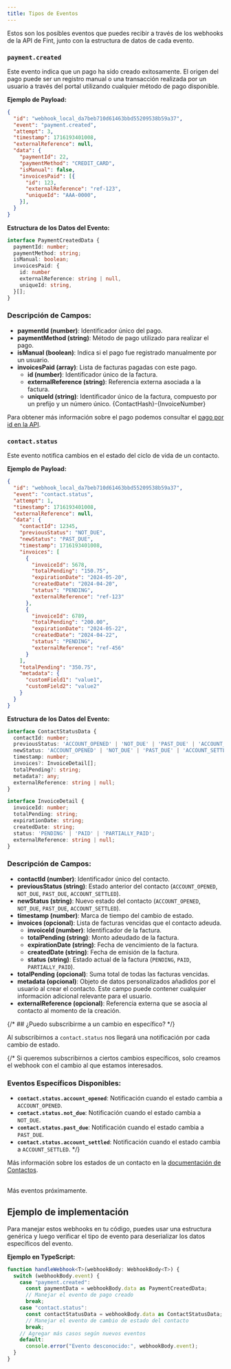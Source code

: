 ```yaml
---
title: Tipos de Eventos
---
```


Estos son los posibles eventos que puedes recibir a través de los webhooks de la API de Fint, junto con la estructura de datos de cada evento.

<AccordionGroup>
<Accordion title="payment.created">

### `payment.created`

Este evento indica que un pago ha sido creado exitosamente. El origen del pago puede ser un registro manual o una transacción realizada por un usuario a través del portal utilizando cualquier método de pago disponible.

**Ejemplo de Payload:**

```json
{
  "id": "webhook_local_da7beb710d61463bbd55209538b59a37",
  "event": "payment.created",
  "attempt": 3,
  "timestamp": 1716193401008,
  "externalReference": null,
  "data": {
    "paymentId": 22,
    "paymentMethod": "CREDIT_CARD",
    "isManual": false,
    "invoicesPaid": [{
      "id": 123,
      "externalReference": "ref-123",
      "uniqueId": "AAA-0000",
    }],
  }
}
```

**Estructura de los Datos del Evento:**

```typescript
interface PaymentCreatedData {
  paymentId: number;
  paymentMethod: string;
  isManual: boolean;
  invoicesPaid: {
    id: number
    externalReference: string | null,
    uniqueId: string,
  }[];
}
```

### Descripción de Campos:

- **paymentId (number)**: Identificador único del pago.
- **paymentMethod (string)**: Método de pago utilizado para realizar el pago.
- **isManual (boolean)**: Indica si el pago fue registrado manualmente por un usuario.
- **invoicesPaid (array)**: Lista de facturas pagadas con este pago.
  - **id (number)**: Identificador único de la factura.
  - **externalReference (string)**: Referencia externa asociada a la factura.
  - **uniqueId (string)**: Identificador único de la factura, compuesto por un prefijo y un número único. {ContactHash}-{InvoiceNumber}

Para obtener más información sobre el pago podemos consultar el [pago por id en la API](/api-reference/pagos/obtener-pago-por-id.mdx).

</Accordion>

<Accordion title="contact.status">

### `contact.status`

Este evento notifica cambios en el estado del ciclo de vida de un contacto.

**Ejemplo de Payload:**

```json
{
  "id": "webhook_local_da7beb710d61463bbd55209538b59a37",
  "event": "contact.status",
  "attempt": 1,
  "timestamp": 1716193401008,
  "externalReference": null,
  "data": {
    "contactId": 12345,
    "previousStatus": "NOT_DUE",
    "newStatus": "PAST_DUE",
    "timestamp": 1716193401008,
    "invoices": [
      {
        "invoiceId": 5678,
        "totalPending": "150.75",
        "expirationDate": "2024-05-20",
        "createdDate": "2024-04-20",
        "status": "PENDING",
        "externalReference": "ref-123"
      },
      {
        "invoiceId": 6789,
        "totalPending": "200.00",
        "expirationDate": "2024-05-22",
        "createdDate": "2024-04-22",
        "status": "PENDING",
        "externalReference": "ref-456"
      }
    ],
    "totalPending": "350.75",
    "metadata": {
      "customField1": "value1",
      "customField2": "value2"
    }
  }
}
```

**Estructura de los Datos del Evento:**

```typescript
interface ContactStatusData {
  contactId: number;
  previousStatus: 'ACCOUNT_OPENED' | 'NOT_DUE' | 'PAST_DUE' | 'ACCOUNT_SETTLED';
  newStatus: 'ACCOUNT_OPENED' | 'NOT_DUE' | 'PAST_DUE' | 'ACCOUNT_SETTLED';
  timestamp: number;
  invoices?: InvoiceDetail[];
  totalPending?: string;
  metadata?: any;
  externalReference: string | null;
}

interface InvoiceDetail {
  invoiceId: number;
  totalPending: string;
  expirationDate: string;
  createdDate: string;
  status: 'PENDING' | 'PAID' | 'PARTIALLY_PAID';
  externalReference: string | null;
}
```

### Descripción de Campos:

- **contactId (number)**: Identificador único del contacto.
- **previousStatus (string)**: Estado anterior del contacto (`ACCOUNT_OPENED`, `NOT_DUE`, `PAST_DUE`, `ACCOUNT_SETTLED`).
- **newStatus (string)**: Nuevo estado del contacto (`ACCOUNT_OPENED`, `NOT_DUE`, `PAST_DUE`, `ACCOUNT_SETTLED`).
- **timestamp (number)**: Marca de tiempo del cambio de estado.
- **invoices (opcional)**: Lista de facturas vencidas que el contacto adeuda.
  - **invoiceId (number)**: Identificador de la factura.
  - **totalPending (string)**: Monto adeudado de la factura.
  - **expirationDate (string)**: Fecha de vencimiento de la factura.
  - **createdDate (string)**: Fecha de emisión de la factura.
  - **status (string)**: Estado actual de la factura (`PENDING`, `PAID`, `PARTIALLY_PAID`).
- **totalPending (opcional)**: Suma total de todas las facturas vencidas.
- **metadata (opcional)**: Objeto de datos personalizados añadidos por el usuario al crear el contacto. Este campo puede contener cualquier información adicional relevante para el usuario.
- **externalReference (opcional)**: Referencia externa que se asocia al contacto al momento de la creación.

{/* ## ¿Puedo subscribirme a un cambio en específico? */}


Al subscribirnos a `contact.status` nos llegará una notificación por cada cambio de estado. 

{/* Si queremos subscribirnos a ciertos cambios específicos, solo creamos el webhook con el cambio al que estamos interesados.

### Eventos Específicos Disponibles:

- **`contact.status.account_opened`**: Notificación cuando el estado cambia a `ACCOUNT_OPENED`.
- **`contact.status.not_due`**: Notificación cuando el estado cambia a `NOT_DUE`.
- **`contact.status.past_due`**: Notificación cuando el estado cambia a `PAST_DUE`.
- **`contact.status.account_settled`**: Notificación cuando el estado cambia a `ACCOUNT_SETTLED`. */}

Más información sobre los estados de un contacto en la [documentación de Contactos](/docs/contact/introduction.mdx).

</Accordion>
</AccordionGroup>

<br />
<Note>Más eventos próximamente.</Note>
<br />



## Ejemplo de implementación

Para manejar estos webhooks en tu código, puedes usar una estructura genérica y luego verificar el tipo de evento para deserializar los datos específicos del evento.

**Ejemplo en TypeScript:**

```typescript
function handleWebhook<T>(webhookBody: WebhookBody<T>) {
  switch (webhookBody.event) {
    case "payment.created":
      const paymentData = webhookBody.data as PaymentCreatedData;
      // Manejar el evento de pago creado
      break;
    case "contact.status":
      const contactStatusData = webhookBody.data as ContactStatusData;
      // Manejar el evento de cambio de estado del contacto
      break;
    // Agregar más casos según nuevos eventos
    default:
      console.error("Evento desconocido:", webhookBody.event);
  }
}
```